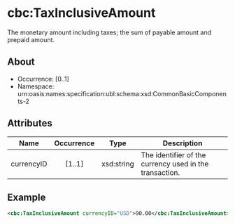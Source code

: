 # cbc:TaxInclusiveAmount

The monetary amount including taxes; the sum of payable amount and prepaid amount.

## About

- Occurrence: [0..1]
- Namespace: urn:oasis:names:specification:ubl:schema:xsd:CommonBasicComponents-2

## Attributes

| Name        | Occurrence | Type        | Description                                            |
|-------------|:----------:|-------------|--------------------------------------------------------|
| currencyID  |   [1..1]   | xsd:string  | The identifier of the currency used in the transaction. |

## Example

```xml
<cbc:TaxInclusiveAmount currencyID="USD">90.00</cbc:TaxInclusiveAmount>
